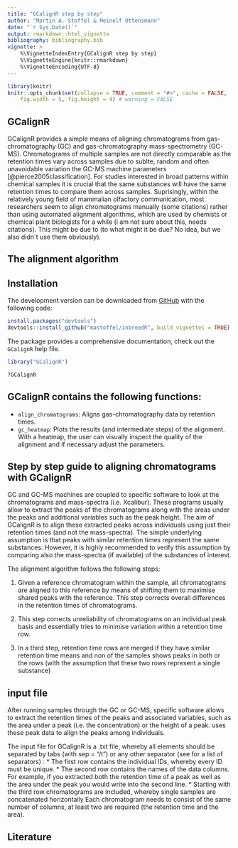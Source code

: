 ```yaml
---
title: "GCalignR step by step"
author: "Martin A. Stoffel & Meinolf Ottensmann"
date: "`r Sys.Date()`"
output: rmarkdown::html_vignette
bibliography: bibliography.bib
vignette: >
    %\VignetteIndexEntry{GCalignR step by step}
    %\VignetteEngine{knitr::rmarkdown}
    %\VignetteEncoding{UTF-8}
---
```


```r
library(knitr)
knitr::opts_chunk$set(collapse = TRUE, comment = "#>", cache = FALSE,
    fig.width = 5, fig.height = 4) # warning = FALSE
```


## GCalignR

GCalignR provides a simple means of aligning chromatograms from gas-chromatography (GC)
and gas-chromatography mass-spectrometry (GC-MS). Chromatograms of multiple samples are not
directly comparable as the retention times vary across samples due to sublte, random and often
unavoidable variation the GC-MS machine parameters [@pierce2005classification]. For studies
interested in broad patterns within chemical samples it is crucial that the same substances
will have the same retention times to compare them across samples. Suprisingly, within the
relatively young field of mammalian olfactory communication, most researchers seem to align
chromatograms manually (some citations) rather than using automated alignment algorithms, 
which are used by chemists or chemical plant biologists for a while (i am not sure about this,
needs citations). This might be due to (to what might it be due? No idea, but we also didn´t use
them obviously).

## The alignment algorithm

## Installation

The development version can be downloaded from [GitHub](https://github.com/mastoffel/GCalignR) with the following code:

```r
install.packages("devtools")
devtools::install_github("mastoffel/inbreedR", build_vignettes = TRUE)
```

The package provides a comprehensive documentation, check out the `GCalignR` help file.

```r
library("GCalignR")
```

```r
?GCalignR
```

## GCalignR contains the following functions: 

* `align_chromatograms`: Aligns gas-chromatography data by retention times. 
* `gc_heatmap`: Plots the results (and intermediate steps) of the alignment. With a heatmap,
the user can visually inspect the quality of the alignment and if necessary adjust the parameters.

## Step by step guide to aligning chromatograms with GCalignR

GC and GC-MS machines are coupled to specific software to look at the chromatograms and mass-spectra (i.e. Xcalibur).
These programs usually allow to extract the peaks of the chromatograms along with the areas under the peaks
and additional variables such as the peak height. The aim of GCalignR is to align these extracted peaks across individuals
using just their retention times (and not the mass-spectra). The simple underlying assumption is
that peaks with similar retention times represent the same substances. However, it is highly recommended
to verify this assumption by comparing also the mass-spectra (if available) of the substances of interest.

The alignment algorithm follows the following steps:

1. Given a reference chromatogram within the sample, all chromatograms are aligned to this reference
by means of shifting them to maximise shared peaks with the reference. This step corrects overall
differences in the retention times of chromatograms.

2. This step corrects unreliability of chromatograms on an individual peak basis and essentially
tries to minimise variation  within a retention time row. 

3. In a third step, retention time rows are merged if they have similar retention time means 
and non of the samples shows peaks in both or the rows (with the assumption that these two
rows represent a single substance)


## input file

After running samples through the GC or GC-MS, specific software allows to extract the retention times
of the peaks and associated variables, such as the area under a peak (i.e. the concentration) or
the height of a peak. \code{GCalignR} uses these peak data to align the peaks among individuals.

The input file for GCalignR is a .txt file, whereby all elements should be separated by 
tabs (with sep = "/t") or any other separator (see \code{?read.table} for a list of separators) :
* The first row contains the individual IDs, whereby every
ID must be unique. 
* The second row contains the names of the data columns. For example, if you extracted both
the retention time of a peak as well as the area under the peak you would write \code{RT area}
into the second line. 
* Starting with the third row chromatograms are included, whereby single samples are concatenated horizontally Each
  chromatogram needs to consist of the same number of columns, at least two are required (the
  retention time and the area).

## Literature


